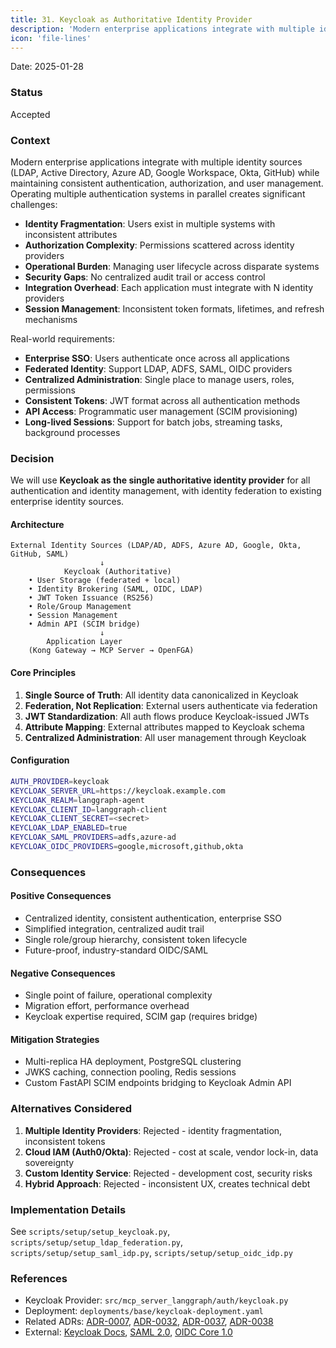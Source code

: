 ```yaml
---
title: 31. Keycloak as Authoritative Identity Provider
description: 'Modern enterprise applications integrate with multiple identity sources (LDAP, Active Directory, Azure AD, Google Workspace, Okta, GitHub) while ma...'
icon: 'file-lines'
---
```



Date: 2025-01-28

### Status

Accepted

### Context

Modern enterprise applications integrate with multiple identity sources (LDAP, Active Directory, Azure AD, Google Workspace, Okta, GitHub) while maintaining consistent authentication, authorization, and user management. Operating multiple authentication systems in parallel creates significant challenges:

- **Identity Fragmentation**: Users exist in multiple systems with inconsistent attributes
- **Authorization Complexity**: Permissions scattered across identity providers
- **Operational Burden**: Managing user lifecycle across disparate systems
- **Security Gaps**: No centralized audit trail or access control
- **Integration Overhead**: Each application must integrate with N identity providers
- **Session Management**: Inconsistent token formats, lifetimes, and refresh mechanisms

Real-world requirements:
- **Enterprise SSO**: Users authenticate once across all applications
- **Federated Identity**: Support LDAP, ADFS, SAML, OIDC providers
- **Centralized Administration**: Single place to manage users, roles, permissions
- **Consistent Tokens**: JWT format across all authentication methods
- **API Access**: Programmatic user management (SCIM provisioning)
- **Long-lived Sessions**: Support for batch jobs, streaming tasks, background processes

### Decision

We will use **Keycloak as the single authoritative identity provider** for all authentication and identity management, with identity federation to existing enterprise identity sources.

#### Architecture

```
External Identity Sources (LDAP/AD, ADFS, Azure AD, Google, Okta, GitHub, SAML)
                    ↓
            Keycloak (Authoritative)
    • User Storage (federated + local)
    • Identity Brokering (SAML, OIDC, LDAP)
    • JWT Token Issuance (RS256)
    • Role/Group Management
    • Session Management
    • Admin API (SCIM bridge)
                    ↓
        Application Layer
    (Kong Gateway → MCP Server → OpenFGA)
```

#### Core Principles

1. **Single Source of Truth**: All identity data canonicalized in Keycloak
2. **Federation, Not Replication**: External users authenticate via federation
3. **JWT Standardization**: All auth flows produce Keycloak-issued JWTs
4. **Attribute Mapping**: External attributes mapped to Keycloak schema
5. **Centralized Administration**: All user management through Keycloak

#### Configuration

```bash
AUTH_PROVIDER=keycloak
KEYCLOAK_SERVER_URL=https://keycloak.example.com
KEYCLOAK_REALM=langgraph-agent
KEYCLOAK_CLIENT_ID=langgraph-client
KEYCLOAK_CLIENT_SECRET=<secret>
KEYCLOAK_LDAP_ENABLED=true
KEYCLOAK_SAML_PROVIDERS=adfs,azure-ad
KEYCLOAK_OIDC_PROVIDERS=google,microsoft,github,okta
```

### Consequences

#### Positive Consequences
- Centralized identity, consistent authentication, enterprise SSO
- Simplified integration, centralized audit trail
- Single role/group hierarchy, consistent token lifecycle
- Future-proof, industry-standard OIDC/SAML

#### Negative Consequences
- Single point of failure, operational complexity
- Migration effort, performance overhead
- Keycloak expertise required, SCIM gap (requires bridge)

#### Mitigation Strategies
- Multi-replica HA deployment, PostgreSQL clustering
- JWKS caching, connection pooling, Redis sessions
- Custom FastAPI SCIM endpoints bridging to Keycloak Admin API

### Alternatives Considered

1. **Multiple Identity Providers**: Rejected - identity fragmentation, inconsistent tokens
2. **Cloud IAM (Auth0/Okta)**: Rejected - cost at scale, vendor lock-in, data sovereignty
3. **Custom Identity Service**: Rejected - development cost, security risks
4. **Hybrid Approach**: Rejected - inconsistent UX, creates technical debt

### Implementation Details

See `scripts/setup/setup_keycloak.py`, `scripts/setup/setup_ldap_federation.py`, `scripts/setup/setup_saml_idp.py`, `scripts/setup/setup_oidc_idp.py`

### References

- Keycloak Provider: `src/mcp_server_langgraph/auth/keycloak.py`
- Deployment: `deployments/base/keycloak-deployment.yaml`
- Related ADRs: [ADR-0007](/architecture/adr-0007-authentication-provider-pattern), [ADR-0032](/architecture/adr-0032-jwt-standardization), [ADR-0037](/architecture/adr-0037-identity-federation), [ADR-0038](/architecture/adr-0038-scim-implementation)
- External: [Keycloak Docs](https://www.keycloak.org/documentation), [SAML 2.0](https://docs.oasis-open.org/security/saml/v2.0/), [OIDC Core 1.0](https://openid.net/specs/openid-connect-core-1_0.html)
